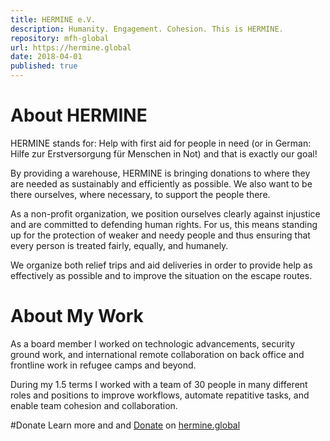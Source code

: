 ```yaml
---
title: HERMINE e.V.
description: Humanity. Engagement. Cohesion. This is HERMINE.
repository: mfh-global
url: https://hermine.global
date: 2018-04-01
published: true
---
```


# About HERMINE

HERMINE stands for: Help with first aid for people in need (or in German:  Hilfe zur Erstversorgung für Menschen in Not) and that is exactly our goal!

By providing a warehouse, HERMINE is bringing donations to where they are needed as sustainably and efficiently as possible. We also want to be there ourselves, where necessary, to support the people there.

As a non-profit organization, we position ourselves clearly against injustice and are committed to defending human rights. For us, this means standing up for the protection of weaker and needy people and thus ensuring that every person is treated fairly, equally, and humanely.

We organize both relief trips and aid deliveries in order to provide help as effectively as possible and to improve the situation on the escape routes.

# About My Work

As a board member I worked on technologic advancements, security ground work, and international remote collaboration on back office and frontline work in refugee camps and beyond.

During my 1.5 terms I worked with a team of 30 people in many different roles and positions to improve workflows, automate repatitive tasks, and enable team cohesion and collaboration.  

#Donate
Learn more and and [Donate](hermine.global/spenden) on [hermine.global](https://hermine.global)
